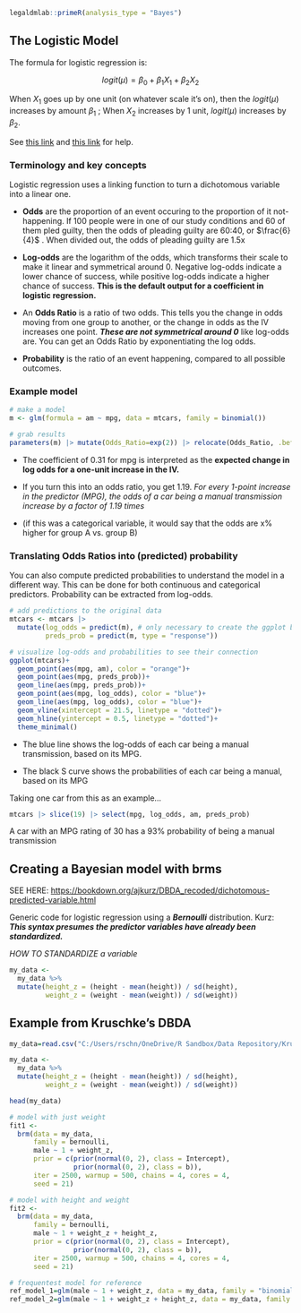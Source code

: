 ```r
legaldmlab::primeR(analysis_type = "Bayes")
```

## The Logistic Model

The formula for logistic regression is:

$$
logit(\mu)=\beta_0 + \beta_1X_1 + \beta_2X_2
$$

When $X_1$ goes up by one unit (on whatever scale it's on), then the $logit(\mu)$ increases by amount $\beta_1$ ; When $X_2$ increases by 1 unit, $logit(\mu)$ increases by $\beta_2$.

See [this link](https://yury-zablotski.netlify.app/post/how-logistic-regression-works/) and [this link](https://stats.oarc.ucla.edu/r/dae/logit-regression/) for help.

### Terminology and key concepts

Logistic regression uses a linking function to turn a dichotomous variable into a linear one.

-   **Odds** are the proportion of an event occuring to the proportion of it not-happening. If 100 people were in one of our study conditions and 60 of them pled guilty, then the odds of pleading guilty are 60:40, or $\frac{6}{4}$ . When divided out, the odds of pleading guilty are 1.5x

-   **Log-odds** are the logarithm of the odds, which transforms their scale to make it linear and symmetrical around 0. Negative log-odds indicate a lower chance of success, while positive log-odds indicate a higher chance of success. **This is the default output for a coefficient in logistic regression.**

-   An **Odds Ratio** is a ratio of two odds. This tells you the change in odds moving from one group to another, or the change in odds as the IV increases one point. ***These are not symmetrical around 0*** like log-odds are. You can get an Odds Ratio by exponentiating the log odds.

-   **Probability** is the ratio of an event happening, compared to all possible outcomes.

### Example model

```r
# make a model
m <- glm(formula = am ~ mpg, data = mtcars, family = binomial())

# grab results
parameters(m) |> mutate(Odds_Ratio=exp(2)) |> relocate(Odds_Ratio, .before = 2)
```

-   The coefficient of 0.31 for mpg is interpreted as the **expected change in log odds for a one-unit increase in the IV.**

-   If you turn this into an odds ratio, you get 1.19. *For every 1-point increase in the predictor (MPG), the odds of a car being a manual transmission increase by a factor of 1.19 times*

-   (if this was a categorical variable, it would say that the odds are x% higher for group A vs. group B)

### Translating Odds Ratios into (predicted) probability

You can also compute predicted probabilities to understand the model in a different way. This can be done for both continuous and categorical predictors. Probability can be extracted from log-odds.

```r

# add predictions to the original data
mtcars <- mtcars |> 
  mutate(log_odds = predict(m), # only necessary to create the ggplot below
         preds_prob = predict(m, type = "response"))

# visualize log-odds and probabilities to see their connection
ggplot(mtcars)+
  geom_point(aes(mpg, am), color = "orange")+
  geom_point(aes(mpg, preds_prob))+
  geom_line(aes(mpg, preds_prob))+
  geom_point(aes(mpg, log_odds), color = "blue")+
  geom_line(aes(mpg, log_odds), color = "blue")+
  geom_vline(xintercept = 21.5, linetype = "dotted")+
  geom_hline(yintercept = 0.5, linetype = "dotted")+
  theme_minimal()
```

-   The blue line shows the log-odds of each car being a manual transmission, based on its MPG.

-   The black S curve shows the probabilities of each car being a manual, based on its MPG

Taking one car from this as an example...

```r
mtcars |> slice(19) |> select(mpg, log_odds, am, preds_prob)
```

A car with an MPG rating of 30 has a 93% probability of being a manual transmission

## Creating a Bayesian model with brms

SEE HERE: <https://bookdown.org/ajkurz/DBDA_recoded/dichotomous-predicted-variable.html>

Generic code for logistic regression using a ***Bernoulli*** distribution. Kurz: ***This syntax presumes the predictor variables have already been standardized.***

*HOW TO STANDARDIZE a variable*

```r
my_data <-
  my_data %>% 
  mutate(height_z = (height - mean(height)) / sd(height),
         weight_z = (weight - mean(weight)) / sd(weight))
```

## Example from Kruschke's DBDA

```r

my_data=read.csv("C:/Users/rschn/OneDrive/R Sandbox/Data Repository/Kruschke data/HtWtData110.csv")

my_data <-
  my_data %>% 
  mutate(height_z = (height - mean(height)) / sd(height),
         weight_z = (weight - mean(weight)) / sd(weight))

head(my_data)

# model with just weight
fit1 <-
  brm(data = my_data, 
      family = bernoulli,
      male ~ 1 + weight_z,
      prior = c(prior(normal(0, 2), class = Intercept),
                prior(normal(0, 2), class = b)),
      iter = 2500, warmup = 500, chains = 4, cores = 4,
      seed = 21)

# model with height and weight
fit2 <-
  brm(data = my_data, 
      family = bernoulli,
      male ~ 1 + weight_z + height_z,
      prior = c(prior(normal(0, 2), class = Intercept),
                prior(normal(0, 2), class = b)),
      iter = 2500, warmup = 500, chains = 4, cores = 4,
      seed = 21)

# frequentest model for reference
ref_model_1=glm(male ~ 1 + weight_z, data = my_data, family = "binomial")
ref_model_2=glm(male ~ 1 + weight_z + height_z, data = my_data, family = "binomial")
```
